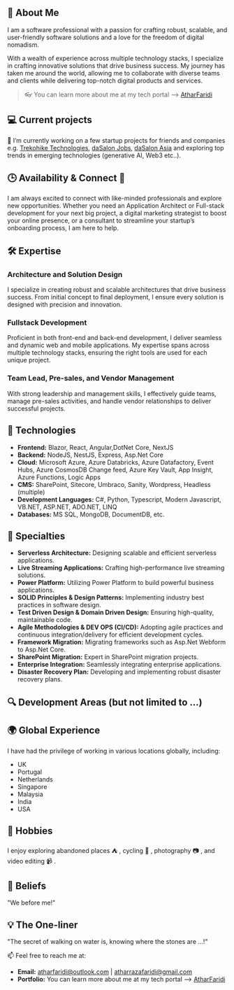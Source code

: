 ## 🚀 About Me 
I am a software professional with a passion for crafting robust, scalable, and user-friendly software solutions and a love for the freedom of digital nomadism. 

With a wealth of experience across multiple technology stacks, I specialize in crafting innovative solutions that drive business success. My journey has taken me around the world, allowing me to collaborate with diverse teams and clients while delivering top-notch digital products and services.
> :eyeglasses: You can learn more about me at my tech portal --> [AtharFaridi](https://atharfaridi.com)

## 💻 Current projects
🔭 I’m currently working on a few startup projects for friends and companies e.g. <a href="https://trekohike.tech" target="_blank">Trekohike Technologies</a>, <a href="https://jobs.dasalonindia.com" target="_blank">daSalon Jobs</a>, <a href="https://dasalon.asia" target="_blank">daSalon Asia</a> and exploring top trends in emerging technologies (generative AI, Web3 etc..).

## 🕒 Availability & Connect 🤝 
I am always excited to connect with like-minded professionals and explore new opportunities. Whether you need an Application Architect or Full-stack development for your next big project, a digital marketing strategist to boost your online presence, or a consultant to streamline your startup’s onboarding process, I am here to help.

## 🛠 Expertise

### Architecture and Solution Design
I specialize in creating robust and scalable architectures that drive business success. From initial concept to final deployment, I ensure every solution is designed with precision and innovation.

### Fullstack Development
Proficient in both front-end and back-end development, I deliver seamless and dynamic web and mobile applications. My expertise spans across multiple technology stacks, ensuring the right tools are used for each unique project.

### Team Lead, Pre-sales, and Vendor Management
With strong leadership and management skills, I effectively guide teams, manage pre-sales activities, and handle vendor relationships to deliver successful projects.

## 🔧 Technologies

- **Frontend:** Blazor, React, Angular,DotNet Core, NextJS
- **Backend:** NodeJS, NestJS, Express, Asp.Net Core
- **Cloud:** Microsoft Azure, Azure Databricks, Azure Datafactory, Event Hubs, Azure CosmosDB Change feed, Azure Key Vault, App Insight, Azure Functions, Logic Apps
- **CMS:** SharePoint, Sitecore, Umbraco, Sanity, Wordpress, Headless (multiple)
- **Development Languages:** C#, Python, Typescript, Modern Javascript, VB.NET, ASP.NET, ADO.NET, LINQ
- **Databases:** MS SQL, MongoDB, DocumentDB, etc.
 

## 🌟 Specialties

- **Serverless Architecture:** Designing scalable and efficient serverless applications.
- **Live Streaming Applications:** Crafting high-performance live streaming solutions.
- **Power Platform:** Utilizing Power Platform to build powerful business applications.
- **SOLID Principles & Design Patterns:** Implementing industry best practices in software design.
- **Test Driven Design & Domain Driven Design:** Ensuring high-quality, maintainable code.
- **Agile Methodologies & DEV OPS (CI/CD):** Adopting agile practices and continuous integration/delivery for efficient development cycles.
- **Framework Migration:** Migrating frameworks such as Asp.Net Webform to Asp.Net Core.
- **SharePoint Migration:** Expert in SharePoint migration projects.
- **Enterprise Integration:** Seamlessly integrating enterprise applications.
- **Disaster Recovery Plan:** Developing and implementing robust disaster recovery plans.

## 🔍 Development Areas (but not limited to ...)

## 🌍 Global Experience

I have had the privilege of working in various locations globally, including:
- UK
- Portugal
- Netherlands
- Singapore
- Malaysia
- India
- USA

## 📅 Hobbies
I enjoy exploring abandoned places :tent: , cycling :bicyclist: , photography :camera: , and video editing :video_camera: .

## :dart: Beliefs
"We before me!"

## :bulb: The One-liner
"The secret of walking on water is, knowing where the stones are …!"

📫 Feel free to reach me at:
- **Email:** atharfaridi@outlook.com | atharrazafaridi@gmail.com
- **Portfolio:** You can learn more about me at my tech portal --> [AtharFaridi](https://atharfaridi.com)

